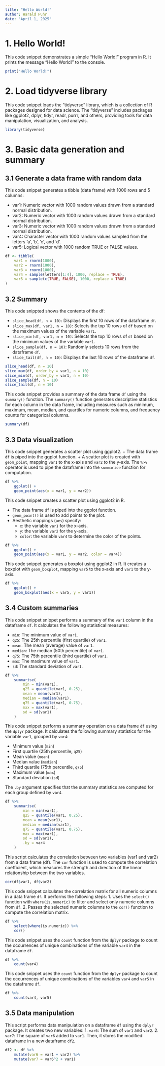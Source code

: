 ```yaml
---
title: "Hello World!"
author: Harald Puhr
date: "April 1, 2025"
---
```


# 1. Hello World!

This code snippet demonstrates a simple "Hello World!" program in R.
It prints the message "Hello World!" to the console.

```r
print("Hello World!")
```

# 2. Load tidyverse library

This code snippet loads the "tidyverse" library, which is a collection of R
packages designed for data science. The "tidyverse" includes packages like
ggplot2, dplyr, tidyr, readr, purrr, and others, providing tools for data
manipulation, visualization, and analysis.

```r
library(tidyverse)
```

# 3. Basic data generation and summary

## 3.1 Generate a data frame with random data

This code snippet generates a tibble (data frame) with 1000 rows and 5 columns:

+ var1: Numeric vector with 1000 random values drawn from a standard normal distribution.
+ var2: Numeric vector with 1000 random values drawn from a standard normal distribution.
+ var3: Numeric vector with 1000 random values drawn from a standard normal distribution.
+ var4: Character vector with 1000 random values sampled from the letters 'a', 'b', 'c', and 'd'.
+ var5: Logical vector with 1000 random TRUE or FALSE values.

```r
df <- tibble(
    var1 = rnorm(1000),
    var2 = rnorm(1000),
    var3 = rnorm(1000),
    var4 = sample(letters[1:4], 1000, replace = TRUE),
    var5 = sample(c(TRUE, FALSE), 1000, replace = TRUE)
)
```

## 3.2 Summary

This code snippted shows the contents of the df:

+ `slice_head(df, n = 10)`: Displays the first 10 rows of the dataframe `df`.
+ `slice_max(df, var1, n = 10)`: Selects the top 10 rows of `df` based on the maximum values of the variable `var1`.
+ `slice_min(df, var1, n = 10)`: Selects the top 10 rows of `df` based on the minimum values of the variable `var1`.
+ `slice_sample(df, n = 10)`: Randomly selects 10 rows from the dataframe `df`.
+ `slice_tail(df, n = 10)`: Displays the last 10 rows of the dataframe `df`.

```r
slice_head(df, n = 10)
slice_max(df, order_by = var1, n = 10)
slice_min(df, order_by = var1, n = 10)
slice_sample(df, n = 10)
slice_tail(df, n = 10)
```

This code snippet provides a summary of the data frame `df` using the
`summary()` function. The `summary()` function generates descriptive statistics
for each column in the data frame, including measures such as minimum, maximum,
mean, median, and quartiles for numeric columns, and frequency counts for
categorical columns.

```r
summary(df)
```

## 3.3 Data visualization

This code snippet generates a scatter plot using ggplot2.
+ The data frame `df` is piped into the ggplot function.
+ A scatter plot is created with `geom_point`, mapping `var1` to the x-axis and `var2` to the y-axis.
The `%>%` operator is used to pipe the dataframe into the `summarise` function for computation.

```r
df %>%
    ggplot() +
    geom_point(aes(x = var1, y = var2))
```

This code snippet creates a scatter plot using ggplot2 in R.

+ The data frame `df` is piped into the ggplot function.
+ `geom_point()` is used to add points to the plot.
+ Aesthetic mappings (`aes`) specify:
    + `x`: the variable `var1` for the x-axis.
    + `y`: the variable `var2` for the y-axis.
    + `color`: the variable `var4` to determine the color of the points.

```r
df %>%
    ggplot() +
    geom_point(aes(x = var1, y = var2, color = var4))
```

This code snippet generates a boxplot using ggplot2 in R. It creates a boxplot
with `geom_boxplot`, mapping `var5` to the x-axis and `var1` to the y-axis.

```r
df %>%
    ggplot() +
    geom_boxplot(aes(x = var5, y = var1))
```

## 3.4 Custom summaries

This code snippet snippet performs a summary of the `var1` column in the
dataframe `df`. It calculates the following statistical measures:

+ `min`: The minimum value of `var1`.
+ `q25`: The 25th percentile (first quartile) of `var1`.
+ `mean`: The mean (average) value of `var1`.
+ `median`: The median (50th percentile) of `var1`.
+ `q75`: The 75th percentile (third quartile) of `var1`.
+ `max`: The maximum value of `var1`.
+ `sd`: The standard deviation of `var1`.

```r
df %>%
    summarise(
        min = min(var1),
        q25 = quantile(var1, 0.25),
        mean = mean(var1),
        median = median(var1),
        q75 = quantile(var1, 0.75),
        max = max(var1),
        sd = sd(var1)
    )
```

This code snippet performs a summary operation on a data frame `df` using the
`dplyr` package. It calculates the following summary statistics for the variable
`var1`, grouped by `var4`:

+ Minimum value (`min`)
+ First quartile (25th percentile, `q25`)
+ Mean value (`mean`)
+ Median value (`median`)
+ Third quartile (75th percentile, `q75`)
+ Maximum value (`max`)
+ Standard deviation (`sd`)

The `.by` argument specifies that the summary statistics are computed for each
group defined by `var4`.

```r
df %>%
    summarise(
        min = min(var1),
        q25 = quantile(var1, 0.25),
        mean = mean(var1),
        median = median(var1),
        q75 = quantile(var1, 0.75),
        max = max(var1),
        sd = sd(var1),
        .by = var4
    )
```

This script calculates the correlation between two variables (var1 and var2)
from a data frame (df). The `cor` function is used to compute the correlation
coefficient, which measures the strength and direction of the linear
relationship between the two variables.

```r
cor(df$var1, df$var2)
```

This code snippet calculates the correlation matrix for all numeric columns in a data frame `df`.
It performs the following steps:
1. Uses the `select()` function with `where(is.numeric)` to filter and select only numeric columns from `df`.
2. Passes the selected numeric columns to the `cor()` function to compute the correlation matrix.

```r
df %>%
    select(where(is.numeric)) %>%
    cor()
```

This code snippet uses the `count` function from the `dplyr` package to count
the occurrences of unique combinations of the variable `var4` in the dataframe `df`.

```r
df %>%
    count(var4)
```

This code snippet uses the `count` function from the `dplyr` package to count
the occurrences of unique combinations of the variables `var4` and `var5`
in the dataframe `df`.

```r
df %>%
    count(var4, var5)
```

## 3.5 Data manipulation

This script performs data manipulation on a dataframe `df` using the `dplyr` package.
It creates two new variables:
1. `var6`: The sum of `var1` and `var2`.
2. `var7`: The square of `var6` added to `var1`.
Then, it stores the modified dataframe in a new dataframe `df2`.

```r
df2 <- df %>%
    mutate(var6 = var1 + var2) %>%
    mutate(var7 = var6^2 + var1)
```
